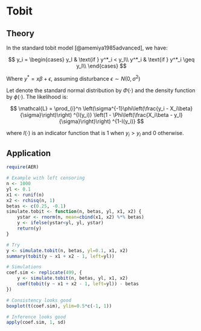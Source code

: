 
Tobit
======

## Theory 

In the standard tobit model [@amemiya1985advanced], we have:

$$
	y_i = 
	\begin{cases}
	y_l  & \text{if } y^*_i < y_l\\
	y^*_i  & \text{if } y^*_i \geq y_l\\
	\end{cases}
$$

Where $y^* = x\beta + \epsilon$, assuming disturbance $\epsilon \sim N(0, \sigma^2)$

Let denote the standard normal distribution by $\Phi(\cdot)$ and the density function by $\phi(\cdot)$. The likelihood is:

$$
	\mathcal{L} = \prod_{i}^n \left(\sigma^{-1}\phi\left(\frac{y_i - X_i\beta}{\sigma}\right)\right) ^{I(y_i)}
	\left(1 - \Phi\left(\frac{X_i\beta - y_l}{\sigma}\right)\right) ^{1-I(y_i)}
$$

where $I(\cdot)$ is an indicator function that is 1 when $y_i > y_l$ and 0 otherwise.

## Application

```r
require(AER)

# Example with left censoring
n <- 1000
yl <- 0.1
x1 <- runif(n)
x2 <- rchisq(n, 1)
betas <- c(0.25, -0.1)
simulate.tobit <- function(n, betas, yl, x1, x2) {
	ystar <- rnorm(n, mean=cbind(x1, x2) %*% betas)
	y <- ifelse(ystar<yl, yl, ystar)
	return(y)
}	

# Try
y <- simulate.tobit(n, betas, yl=0.1, x1, x2)
summary(tobit(y ~ x1 + x2 - 1, left=yl))

# Simulations
coef.sim <- replicate(499, {
	y <- simulate.tobit(n, betas, yl, x1, x2)
	coef(tobit(y ~ x1 + x2 - 1, left=yl)) - betas
})

# Consistency looks good
boxplot(t(coef.sim), ylim=0.5*c(-1, 1))

# Inference looks good
apply(coef.sim, 1, sd)
```



